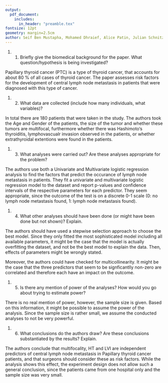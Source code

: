 ```yaml
---
output:
  pdf_document:
    includes:
      in_header: "preamble.tex"
fontsize: 12pt
geometry: margin=2.5cm
author: Seif Ben Mustapha, Mohamed Dhraief, Alice Patin, Julian Schnitzler
---
```


(1) 1. Briefly give the biomedical background for the paper. What question/hypothesis is being investigated?

Papillary thyroid cancer (PTC) is a type of thyroid cancer, that accounts for about 80 % of all cases of thyroid cancer. The paper assesses risk factors for the development of central lymph node metastasis in patients that were diagnosed with this type of cancer. 

(1) 2. What data are collected (include how many individuals, what variables)?

In total there are 180 patients that were taken in the study. The authors took the Age and Gender of the patients, the size of the tumor and whether these tumors are multifocal, furthermore whether there was Hashimoto‘s thyroiditis, lymphovascualr invasion observed in the patients, or whether extrathyroidal extentions were found in the patients.

(1) 3. What analyses were carried out? Are these analyses appropriate for the problem?

The authors use both a Univariate and Multivariate logistic regression analysis to find the factors that predict the occurance of lymph node metastasis in patients. They fit a univariate and multivariate logistic regression model to the dataset and report p-values and confidence intervals of the respective parameters for each predictor. They seem appropriate, since the outcome of the test is on a discrete 0-1 scale (0: no lymph node metastasis found, 1: lymph node metastasis found). 

(1) 4. What other analyses should have been done (or might have been done but not shown)? Explain.

The authors should have used a stepwise selection approach to choose the best model. Since they only fitted the most sophisticated model including all available parameters, it might be the case that the model is actually overfitting the dataset, and not be the best model to explain the data. Then, effects of parameters might be wrongly stated.

Moreover, the authors could have checked for multicollinearity. It might be the case that the three predictors that seem to be signficantlly non-zero are correlated and therefore each have an impact on the outcome. 

(1) 5. Is there any mention of power of the analyses? How would you go about trying to estimate power? 

There is no real mention of power, however, the sample size is given. Based on this information, it might be possible to assume the power of the analysis. Since the sample size is rather small, we assume the conducted analyses to not be very powerful. 

(1) 6. What conclusions do the authors draw? Are these conclusions substantiated by the results? Explain.

The authors conclude that multifocality, HT and LVI
are independent predictors of central lymph node metastasis in Papillary thyroid cancer patients, and that surgeons should consider these as risk factors. While the analysis shows this effect, the experiment design does not allow such a general conclusion, since the patients came from one hospital only and the sample size was very small.